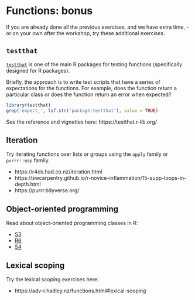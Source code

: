 # Functions: bonus

If you are already done all the previous exercises, and we have extra time, - or 
on your own after the workshop, try these additional exercises. 

## `testthat`

[`testthat`](https://testthat.r-lib.org/) is one of the main R packages for testing functions (specifically designed for R packages). 

Briefly, the approach is to write test scripts that have a series of expectations
for the functions. For example, does the function return a particular class or 
does the function return an error when expected?

```r
library(testthat)
grep('expect_', lsf.str('package:testthat'), value = TRUE)
```

See the reference and vignettes here: https://testthat.r-lib.org/


## Iteration

Try iterating functions over lists or groups using the `apply` family or `purrr::map` family. 

- https://r4ds.had.co.nz/iteration.html
- https://swcarpentry.github.io/r-novice-inflammation/15-supp-loops-in-depth.html
- https://purrr.tidyverse.org/

## Object-oriented programming

Read about object-oriented programming classes in R:

- [S3](ttps://adv-r.hadley.nz/s3.html)
- [R6](ttps://adv-r.hadley.nz/r6.html)
- [S4](ttps://adv-r.hadley.nz/s4.html)


## Lexical scoping


Try the lexical scoping exercises here:

- https://adv-r.hadley.nz/functions.html#lexical-scoping
